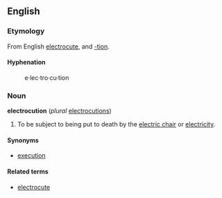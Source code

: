 ==English==
===Etymology===
From English [[electrocute]], and [[-tion]].

====Hyphenation====
:e&middot;lec&middot;tro&middot;cu&middot;tion

===Noun===
'''electrocution''' (''plural'' [[electrocutions]])

# To be subject to being put to death by the [[electric chair]] or [[electricity]].

====Synonyms====
*[[execution]]

====Related terms====
*[[electrocute]]